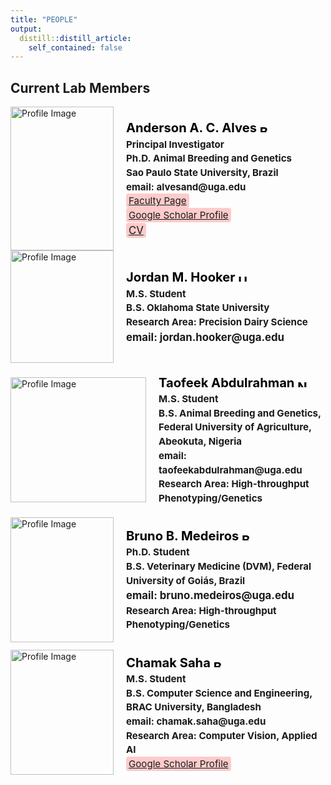 ```yaml
---
title: "PEOPLE"
output:
  distill::distill_article:
    self_contained: false
---
```


<style>
  .highlight-link {
    background-color: rgba(255, 0, 0, 0.2); /* Light red transparent highlight */
    padding: 2px 4px;
    border-radius: 4px;
  }
</style>

## Current Lab Members

<div style="display: flex; align-items: center; flex-direction: row;">
  <img src="images/alves_profile.jpg" alt="Profile Image" style="width: 165px; height: 230px;">
  <p style="margin-left: 20px; text-align: left; line-height: 1.5; font-size: 1.2em;">
    <span style="font-weight: bold; font-size: 1.2em; color: black">
      Anderson A. C. Alves 
      <img src="https://flagcdn.com/w40/br.png" alt="Brazil Flag" style="width: 20px; height: 15px;">
    </span><br>
    <span style="font-weight: bold; font-size: .90em;">Principal Investigator</span><br>
    <span style="font-weight: bold; font-size: .90em;">Ph.D. Animal Breeding and Genetics</span><br>
    <span style="font-weight: bold; font-size: .90em;">Sao Paulo State University, Brazil</span><br>
    <strong style="font-size: .90em;">**email**: alvesand@uga.edu</strong><br>
    <span style="font-size: .90em;">[<span class="highlight-link">Faculty Page</span>](https://www.caes.uga.edu/about/personnel/person/24103/anderson-alves.html)</span><br>
    <span style="font-size: .90em;">[<span class="highlight-link">Google Scholar Profile</span>](https://scholar.google.com/citations?user=_JLXWlkAAAAJ&hl=pt-BR)</span><br>
    [<span class="highlight-link">CV</span>](https://github.com/alvesand/CV/blob/main/CV-master/CV.pdf)<br>
  </p>
</div>

<div style="display: flex; align-items: center; flex-direction: row;">
  <img src="images/jordan.jpg" alt="Profile Image" style="width: 165px; height: 180px;">
  <p style="margin-left: 20px; text-align: left; line-height: 1.5; font-size: 1.2em;">
    <span style="font-weight: bold; font-size: 1.2em; color: black">
      Jordan M. Hooker 
      <img src="https://flagcdn.com/w40/us.png" alt="USA Flag" style="width: 20px; height: 15px;">
    </span><br> 
    <span style="font-weight: bold; font-size: .90em;">M.S. Student</span><br>
    <span style="font-weight: bold; font-size: .90em;">B.S. Oklahoma State University</span><br>
    <span style="font-weight: bold; font-size: .90em;">Research Area: Precision Dairy Science</span><br>
    <strong style="font-size: 1.0em;">**email**: jordan.hooker@uga.edu</strong><br>
  </p>
</div>

<div style="display: flex; align-items: center; flex-direction: row;">
  <img src="images/taofeek_profile.jpg" alt="Profile Image" style="width: 217px; height: 200px;">
  <p style="margin-left: 20px; text-align: left; line-height: 1.5; font-size: 1.2em;">
    <span style="font-weight: bold; font-size: 1.2em; color: black">
      Taofeek Abdulrahman 
      <img src="https://flagcdn.com/w40/ng.png" alt="Nigeria Flag" style="width: 20px; height: 15px;">
    </span><br>
    <span style="font-weight: bold; font-size: .90em;">M.S. Student</span><br>
    <span style="font-weight: bold; font-size: .90em;">B.S. Animal Breeding and Genetics, Federal University of Agriculture, Abeokuta, Nigeria</span><br>
    <strong style="font-size: .90em;">**email**: taofeekabdulrahman@uga.edu</strong><br>
    <span style="font-weight: bold; font-size: .90em;">Research Area: High-throughput Phenotyping/Genetics</span><br>
  </p>
</div>

<div style="display: flex; align-items: center; flex-direction: row;">
  <img src="images/bruno_profile.jpg" alt="Profile Image" style="width: 165px; height: 200px;">
  <p style="margin-left: 20px; text-align: left; line-height: 1.5; font-size: 1.2em;">
    <span style="font-weight: bold; font-size: 1.2em; color: black">
      Bruno B. Medeiros 
      <img src="https://flagcdn.com/w40/br.png" alt="Brazil Flag" style="width: 20px; height: 15px;">
    </span><br>
    <span style="font-weight: bold; font-size: .90em;">Ph.D. Student</span><br>
    <span style="font-weight: bold; font-size: .90em;">B.S. Veterinary Medicine (DVM), Federal University of Goiás, Brazil</span><br>
    <strong style="font-size: 1.0em;">**email**: bruno.medeiros@uga.edu</strong><br>
    <span style="font-weight: bold; font-size: .90em;">Research Area: High-throughput Phenotyping/Genetics</span><br>
  </p>
</div>

<div style="display: flex; align-items: center; flex-direction: row;">
  <img src="images/saha_profile.jpg" alt="Profile Image" style="width: 165px; height: 200px;">
  <p style="margin-left: 20px; text-align: left; line-height: 1.5; font-size: 1.2em;">
    <span style="font-weight: bold; font-size: 1.2em; color: black">
      Chamak Saha 
      <img src="https://flagcdn.com/w40/bd.png" alt="Bangladesh Flag" style="width: 20px; height: 15px;">
    </span><br>
    <span style="font-weight: bold; font-size: .90em;">M.S. Student</span><br>
    <span style="font-weight: bold; font-size: .90em;">B.S. Computer Science and Engineering, BRAC University, Bangladesh</span><br>
    <strong style="font-size: .90em;">**email**: chamak.saha@uga.edu</strong><br>
    <span style="font-weight: bold; font-size: .90em;">Research Area: Computer Vision, Applied AI</span><br>
    <span style="font-size: .90em;">[<span class="highlight-link">Google Scholar Profile</span>](https://scholar.google.com/citations?user=YkEtM7oAAAAJ&hl=en)</span><br> 
  </p>
</div>
